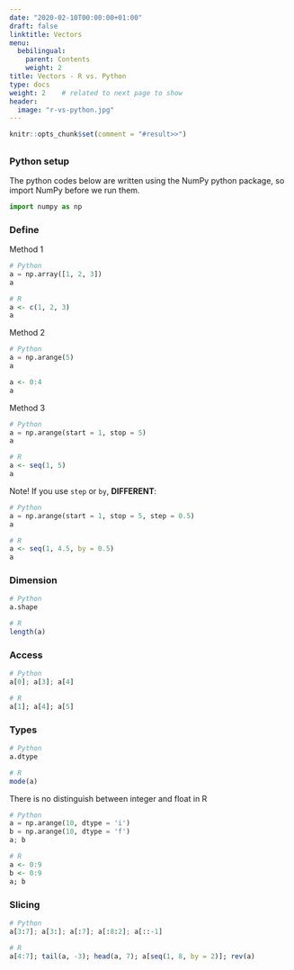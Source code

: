 ```yaml
---
date: "2020-02-10T00:00:00+01:00"
draft: false
linktitle: Vectors
menu:
  bebilingual:
    parent: Contents
    weight: 2
title: Vectors - R vs. Python
type: docs
weight: 2    # related to next page to show
header:
  image: "r-vs-python.jpg"
---
```


```r
knitr::opts_chunk$set(comment = "#result>>")
```

## 

### Python setup

The python codes below are written using the NumPy python package, so import NumPy before we run them.

```python
import numpy as np
```

### Define

Method 1

```python
# Python
a = np.array([1, 2, 3])
a
```

```r
# R
a <- c(1, 2, 3)
a
```

Method 2

```python
# Python
a = np.arange(5)
a
```

```r
a <- 0:4
a
```

Method 3

```python
# Python
a = np.arange(start = 1, stop = 5)
a
```

```r
# R
a <- seq(1, 5)
a
```

Note! If you use `step` or `by`, **DIFFERENT**:

```python
# Python
a = np.arange(start = 1, stop = 5, step = 0.5)
a
```

```r
# R
a <- seq(1, 4.5, by = 0.5)
a
```

### Dimension

```python
# Python
a.shape
```

```r
# R
length(a)
```

### Access

```python
# Python
a[0]; a[3]; a[4]
```

```r
# R
a[1]; a[4]; a[5]
```

### Types

```python
# Python
a.dtype
```

```r
# R
mode(a)
```

There is no distinguish between integer and float in R

```python
# Python
a = np.arange(10, dtype = 'i')
b = np.arange(10, dtype = 'f')
a; b
```

```r
# R
a <- 0:9
b <- 0:9
a; b
```

### Slicing

```python
# Python
a[3:7]; a[3:]; a[:7]; a[:8:2]; a[::-1]
```

```r
# R
a[4:7]; tail(a, -3); head(a, 7); a[seq(1, 8, by = 2)]; rev(a)
```
